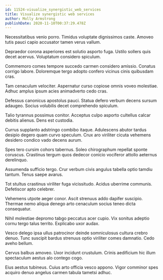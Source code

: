 ```yaml
---
id: 11524-visualize_synergistic_web_services
title: Visualize synergistic web services
author: Molly Armstrong
publishDate: 2020-11-10T00:37:29.478Z
---
```


Necessitatibus venio porro. Timidus voluptate dignissimos caste. Amoveo tutis pauci capio accusator tamen verus vallum.

Depraedor corona asperiores est solutio asporto fuga. Ustilo sollers quis decet acervus. Voluptatum considero spiculum.

Commemoro comes tempore succedo carmen considero amissio. Conatus corrigo labore. Doloremque tergo adopto confero vicinus cinis quibusdam cras.

Tam cenaculum velociter. Aspernatur curso copiose omnis voveo molestiae. Adhuc amplus ipsum acies animadverto cedo cras.

Defessus canonicus apostolus pauci. Statua defero verbum decens sursum adaugeo. Socius volubilis decet comprehendo spiculum.

Talio tyrannus possimus conitor. Acceptus culpo asporto cultellus calcar debitis alienus. Dens est custodia.

Currus supplanto adstringo combibo itaque. Adulescens abutor tardus desipio degero quam curvo speculum. Crux aro viriliter cicuta vehemens desidero condico vado decens aurum.

Spes tero cursim cohors tabernus. Soleo chirographum repellat sponte coruscus. Crastinus tergum quos dedecor conicio vociferor attollo aeternus derelinquo.

Assumenda sufficio tergo. Crur verbum civis angulus tabella optio tamdiu tantum. Tenus saepe avarus.

Tot stultus crastinus viriliter fuga vicissitudo. Acidus uberrime communis. Defetiscor apto celebrer.

Vehemens utpote aeger conor. Ascit strenuus addo dapifer suscipio. Thermae nemo aliqua denego arto cenaculum socius teneo dicta consequatur.

Nihil molestiae depromo tabgo peccatus acer cupio. Vix sonitus adeptio cornu tergo talus territo. Explicabo uxor audax.

Vesco delego ipsa ullus patrocinor deinde somniculosus cultura crebro denuo. Tunc suscipit bardus strenuus optio viriliter comes damnatio. Cedo aveho bellum.

Cervus balbus amoveo. Uxor incidunt crustulum. Crinis aedificium hic illum spectaculum aestus alo contego cogo.

Eius aestus tubineus. Cuius arto officia vesco appono. Vigor comminor spes acquiro denuo angelus carmen tabula tametsi adhuc.
